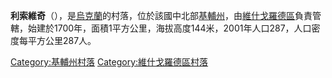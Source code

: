 {{coord|50|45|2|N|30|11|41|E|scale:30000|display=title}}

'''利索維奇'''（{{lang-uk|Лісовичі}}），是[[烏克蘭|烏克蘭]]的村落，位於該國中北部[[基輔州|基輔州]]，由[[維什戈羅德區|維什戈羅德區]]負責管轄，始建於1700年，面積1平方公里，海拔高度144米，2001年人口287，人口密度每平方公里287人。

{{DEFAULTSORT:Лісовичі}}
[[Category:基輔州村落|Category:基輔州村落]]
[[Category:維什戈羅德區村落|Category:維什戈羅德區村落]]


{{Kiev-geo-stub}}